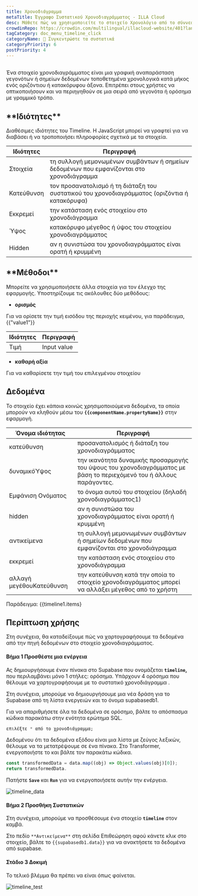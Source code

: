 ```yaml
---
title: Χρονοδιάγραμμα
metaTitle: Έγγραφο Συστατικού Χρονοδιαγράμματος - ILLA Cloud
desc: Μάθετε πώς να χρησιμοποιείτε το στοιχείο Χρονολόγιο από το σύννεφο ILLA
crowdinRepo: https://crowdin.com/multilingual/illacloud-website/401?languages=el&filter=basic&value=0
tagCategory: doc_menu_timeline_click
categoryName: 🧬 Συγκεντρώστε τα συστατικά
categoryPriority: 6
postPriority: 4
---
```


## <h2 hidden>Τι είναι το Χρονοδιάγραμμα?</h2>

Ένα στοιχείο χρονοδιαγράμματος είναι μια γραφική αναπαράσταση γεγονότων ή σημείων δεδομένων τοποθετημένα χρονολογικά κατά μήκος ενός οριζόντιου ή κατακόρυφου άξονα. Επιτρέπει στους χρήστες να οπτικοποιήσουν και να περιηγηθούν σε μια σειρά από γεγονότα ή ορόσημα με γραμμικό τρόπο.

## \***\*Ιδιότητες\*\***

Διαθέσιμες ιδιότητες του Timeline. Η JavaScript μπορεί να γραφτεί για να διαβάσει ή να τροποποιήσει πληροφορίες σχετικά με τα στοιχεία.

| Ιδιότητες     | Περιγραφή                                                                                              |
| ------------- | ------------------------------------------------------------------------------------------------------ |
| Στοιχεία      | τη συλλογή μεμονωμένων συμβάντων ή σημείων δεδομένων που εμφανίζονται στο χρονοδιάγραμμα               |
| Κατεύθυνση    | τον προσανατολισμό ή τη διάταξη του συστατικού του χρονοδιαγράμματος (οριζόντια ή κατακόρυφα)          |
| Εκκρεμεί      | την κατάσταση ενός στοιχείου στο χρονοδιάγραμμα                                                        |
| Ύψος          | κατακόρυφο μέγεθος ή ύψος του στοιχείου χρονοδιαγράμματος                                              |
| Hidden        | αν η συνιστώσα του χρονοδιαγράμματος είναι ορατή ή κρυμμένη                                            |

## \***\*Μέθοδοι\*\***

Μπορείτε να χρησιμοποιήσετε άλλα στοιχεία για τον έλεγχο της εφαρμογής. Υποστηρίζουμε τις ακόλουθες δύο μεθόδους:

-   **ορισμός**

Για να ορίσετε την τιμή εισόδου της περιοχής κειμένου, για παράδειγμα, {{"value1"}}

| Ιδιότητες | Περιγραφή   |
| --------- | ----------- |
| Τιμή      | Input value |

-   **καθαρή αξία**

Για να καθαρίσετε την τιμή του επιλεγμένου στοιχείου

## Δεδομένα

Το στοιχείο έχει κάποια κοινώς χρησιμοποιούμενα δεδομένα, τα οποία μπορούν να κληθούν μέσω του **`{{componentName.propertyName}}`** στην εφαρμογή.

| Όνομα ιδιότητας          | Περιγραφή                                                                                                                      |
| ------------------------ | ------------------------------------------------------------------------------------------------------------------------------ |
| κατεύθυνση               | προσανατολισμός ή διάταξη του χρονοδιαγράμματος                                                                                |
| δυναμικόΎψος             | την ικανότητα δυναμικής προσαρμογής του ύψους του χρονοδιαγράμματος με βάση το περιεχόμενό του ή άλλους παράγοντες.            |
| Εμφάνιση Ονόματος        | το όνομα αυτού του στοιχείου (δηλαδή χρονοδιαγράμματος1)                                                                       |
| hidden                   | αν η συνιστώσα του χρονοδιαγράμματος είναι ορατή ή κρυμμένη                                                                    |
| αντικείμενα              | τη συλλογή μεμονωμένων συμβάντων ή σημείων δεδομένων που εμφανίζονται στο χρονοδιάγραμμα                                       |
| εκκρεμεί                 | την κατάσταση ενός στοιχείου στο χρονοδιάγραμμα                                                                                |
| αλλαγή μεγέθουΚατεύθυνση | την κατεύθυνση κατά την οποία το στοιχείο χρονοδιαγράμματος μπορεί να αλλάξει μέγεθος από το χρήστη                            |

Παράδειγμα: {{timeline1.items}

## Περίπτωση χρήσης

Στη συνέχεια, θα καταδείξουμε πώς να χαρτογραφήσουμε τα δεδομένα από την πηγή δεδομένων στο στοιχείο χρονοδιαγράμματος.

#### Βήμα 1 Προσθέστε μια ενέργεια

Ας δημιουργήσουμε έναν πίνακα στο Supabase που ονομάζεται **`timeline`,** που περιλαμβάνει μόνο 1 στήλες: ορόσημα. Υπάρχουν 4 ορόσημα που θέλουμε να χαρτογραφήσουμε με το συστατικό χρονοδιάγραμμα .

Στη συνέχεια, μπορούμε να δημιουργήσουμε μια νέα δράση για το Supabase από τη λίστα ενεργειών και το όνομα supabasedb1.

Για να απαριθμήσετε όλα τα δεδομένα σε ορόσημο, βάλτε το απόσπασμα κώδικα παρακάτω στην ενότητα ερώτημα SQL.

```sql
επιλέξτε * από το χρονοδιάγραμμα;
```

Δεδομένου ότι τα δεδομένα εξόδου είναι μια λίστα με ζεύγος λεξικών, θέλουμε να τα μετατρέψουμε σε ένα πίνακα. Στο Transformer, ενεργοποιήστε το και βάλτε τον παρακάτω κώδικα.

```jsx
const transformedData = data.map((obj) => Object.values(obj)[0]);
return transformedData.
```

Πατήστε **`Save`** και **`Run`** για να ενεργοποιήσετε αυτήν την ενέργεια.

![timeline_data](https://cdn.illacloud.com/official-website/img/official-site/components/timeline_data.jpg)

#### Βήμα 2 Προσθήκη Συστατικών

Στη συνέχεια, μπορούμε να προσθέσουμε ένα στοιχείο **`timeline`** στον καμβά.

Στο πεδίο `**Αντικείμενα**` στη σελίδα Επιθεώρηση αφού κάνετε κλικ στο στοιχείο, βάλτε το `{{supabasedb1.data}}` για να ανακτήσετε τα δεδομένα από supabase.

#### Στάδιο 3 Δοκιμή

Το τελικό βλέμμα θα πρέπει να είναι όπως φαίνεται.

![timeline_test](https://cdn.illacloud.com/official-website/img/official-site/components/timeline_test.jpg)
